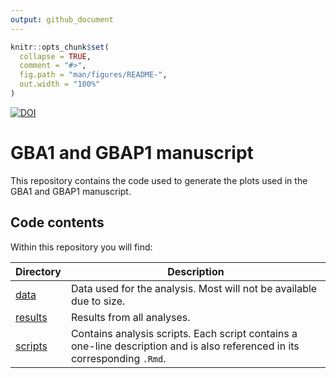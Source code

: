 ```yaml
---
output: github_document
---
```


<!-- README.md is generated from README.Rmd. Please edit that file -->

```r
knitr::opts_chunk$set(
  collapse = TRUE,
  comment = "#>",
  fig.path = "man/figures/README-",
  out.width = "100%"
)
```

[![DOI](https://zenodo.org/badge/464568759.svg)](https://zenodo.org/doi/10.5281/zenodo.10514841)

# GBA1 and GBAP1 manuscript
This repository contains the code used to generate the plots used in the GBA1 and GBAP1 manuscript.

## Code contents

Within this repository you will find:

| Directory | Description |
| --------- | --------------------------------------------------------------------------- |
| [data](data)| Data used for the analysis. Most will not be available due to size. |
| [results](results) | Results from all analyses. |
| [scripts](scripts) | Contains analysis scripts. Each script contains a one-line description and is also referenced in its corresponding `.Rmd`. |